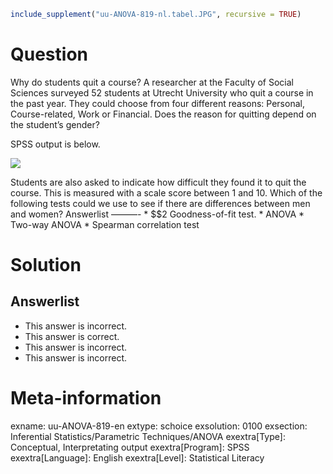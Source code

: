 ```r
include_supplement("uu-ANOVA-819-nl.tabel.JPG", recursive = TRUE)
```


Question
========
  
Why do students quit a course? A researcher at the Faculty of Social Sciences surveyed 52 students at Utrecht University who quit a course in the past year. They could choose from four different reasons: Personal, Course-related, Work or Financial. Does the reason for quitting depend on the student's gender?

SPSS output is below.

![](uu-ANOVA-819-nl.tabel.JPG)

Students are also asked to indicate how difficult they found it to quit the course. This is measured with a scale score between 1 and 10. Which of the following tests could we use to see if there are differences between men and women? 
Answerlist
----------
* $\chi$2 Goodness-of-fit test.
* ANOVA
* Two-way ANOVA
* Spearman correlation test

Solution
========


Answerlist
----------
* This answer is incorrect.
* This answer is correct.
* This answer is incorrect.
* This answer is incorrect.

Meta-information
================
exname: uu-ANOVA-819-en
extype: schoice
exsolution: 0100
exsection: Inferential Statistics/Parametric Techniques/ANOVA
exextra[Type]: Conceptual, Interpretating output
exextra[Program]: SPSS
exextra[Language]: English
exextra[Level]: Statistical Literacy